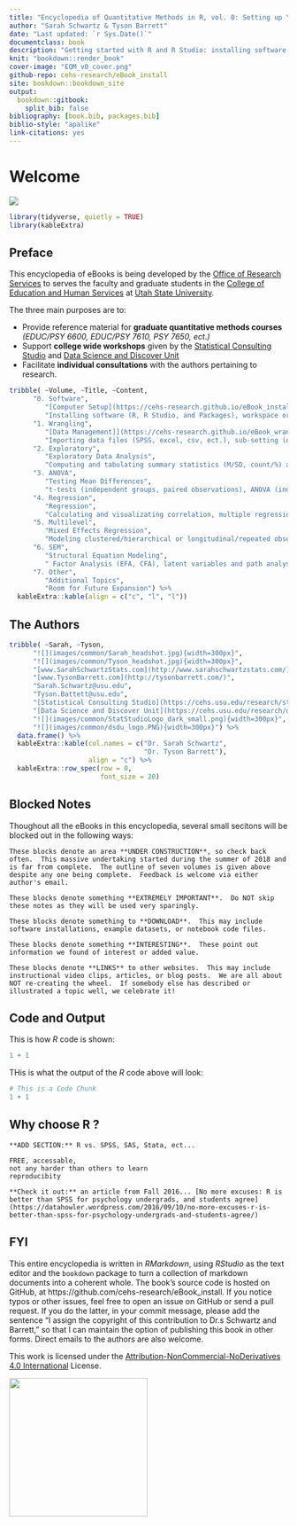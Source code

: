 --- 
title: "Encyclopedia of Quantitative Methods in R, vol. 0: Setting up Your Computer"
author: "Sarah Schwartz & Tyson Barrett"
date: "Last updated: `r Sys.Date()`"
documentclass: book
description: "Getting started with R and R Studio: installing software and package management."
knit: "bookdown::render_book"
cover-image: "EQM_v0_cover.png"
github-repo: cehs-research/eBook_install
site: bookdown::bookdown_site
output:
  bookdown::gitbook:
    split_bib: false
bibliography: [book.bib, packages.bib]
biblio-style: "apalike"
link-citations: yes
---



# Welcome {-}

![](images/common/EQM_v0_header.png)




```{r, echo=FALSE, include=FALSE, comment=FALSE, message=FALSE}
library(tidyverse, quietly = TRUE)
library(kableExtra)
```


## Preface {-}

This encyclopedia of eBooks is being developed by the [Office of Research Services](https://cehs.usu.edu/research/index) to serves the faculty and graduate students in the [College of Education and Human Services](https://cehs.usu.edu/) at [Utah State University](http://www.usu.edu/).  



The three main purposes are to: 

* Provide reference material for **graduate quantitative methods courses** *(EDUC/PSY 6600, EDUC/PSY 7610, PSY 7650, ect.)*  
* Support **college wide workshops** given by the [Statistical Consulting Studio](https://cehs.usu.edu/research/statstudio/index) and [Data Science and Discover Unit](https://cehs.usu.edu/research/dsdu/index)
* Facilitate **individual consultations** with the authors pertaining to research.


```{r, echo=FALSE}
tribble( ~Volume, ~Title, ~Content,
      "0. Software", 
         "[Computer Setup](https://cehs-research.github.io/eBook_install/)", 
         "Installing software (R, R Studio, and Packages), workspace oridentation, notebook workflow, and periodic updating",
      "1. Wrangling", 
         "[Data Management]](https://cehs-research.github.io/eBook_wrangle/)", 
         "Importing data files (SPSS, excel, csv, ect.), sub-setting (observations and variables), creating new variables, and saving revised data",
      "2. Exploratory", 
         "Exploratory Data Analysis", 
         "Computing and tabulating summary statistics (M/SD, count/%) and creating descriptive visualizations of distributions (boxplots, histograms) and relationships (scatter plots)",
      "3. ANOVA", 
         "Testing Mean Differences",
         "t-tests (independent groups, paired observations), ANOVA (independent or between subjects, 1-way, 2-way), RM ANOVA (repeated meausres, between subjects), mixed ANOVA (both independent and between subjects), visualizations (marginal means to prob interactions) and post hoc tests (multiple corrections, contrast statements)",
      "4. Regression", 
         "Regression",
         "Calculating and visualizating correlation, multiple regression models (fitting, tabulating results, graphicaly probing interactions), and generalizing the distribution (GLM: logistic regression, poisson regression, ect.)",
      "5. Multilevel", 
         "Mixed Effects Regression",
         "Modeling clustered/hierarchical or longitudinal/repeated observations with multilevel models (MLM, LMM, GLMM, HLM), including computing ICCs, model fitting, tabulating results, and visualizings (marginal means to prob interactions); generalized estimating equations (GEE)",
      "6. SEM", 
         "Structural Equation Modeling", 
         " Factor Analysis (EFA, CFA), latent variables and path analysis",
      "7. Other", 
         "Additional Topics",
         "Room for Future Expansion") %>% 
  kableExtra::kable(align = c("c", "l", "l"))
```


## The Authors {-}


```{r, echo=FALSE}
tribble( ~Sarah, ~Tyson,
      "![](images/common/Sarah_headshot.jpg){width=300px}",
      "![](images/common/Tyson_headshot.jpg){width=300px}",
      "[www.SarahSchwartzStats.com](http://www.sarahschwartzstats.com/) ",
      "[www.TysonBarrett.com](http://tysonbarrett.com/)",
      "Sarah.Schwartz@usu.edu",
      "Tyson.Battett@usu.edu",
      "[Statistical Consulting Studio](https://cehs.usu.edu/research/statstudio/index)",
      "[Data Science and Discover Unit](https://cehs.usu.edu/research/dsdu/index)",
      "![](images/common/StatStudioLogo_dark_small.png){width=300px}",
      "![](images/common/dsdu_logo.PNG){width=300px}") %>% 
  data.frame() %>%
  kableExtra::kable(col.names = c("Dr. Sarah Schwartz", 
                                  "Dr. Tyson Barrett"),
                    align = "c") %>% 
  kableExtra::row_spec(row = 0,
                       font_size = 20)
```


## Blocked Notes {-}

Thoughout all the eBooks in this encyclopedia, several small secitons will be blocked out in the following ways:

```{block type='rmdconstruct', echo=TRUE}
These blocks denote an area **UNDER CONSTRUCTION**, so check back often.  This massive undertaking started during the summer of 2018 and is far from complete.  The outline of seven volumes is given above despite any one being complete.  Feedback is welcome via either author's email.
```


```{block type='rmdimportant', echo=TRUE}
These blocks denote something **EXTREMELY IMPORTANT**.  Do NOT skip these notes as they will be used very sparingly.
```


```{block type='rmddownload', echo=TRUE}
These blocks denote something to **DOWNLOAD**.  This may include software installations, example datasets, or notebook code files.
```


```{block type='rmdlightbulb', echo=TRUE}
These blocks denote something **INTERESTING**.  These point out information we found of interest or added value.
```



```{block type='rmdlink', echo=TRUE}
These blocks denote **LINKS** to other websites.  This may include instructional video clips, articles, or blog posts.  We are all about NOT re-creating the wheel.  If somebody else has described or illustrated a topic well, we celebrate it!
```


## Code and Output {-}

This is how $R$ code is shown:

```{r, eval=FALSE}
1 + 1
```

THis is what the output of the $R$ code above will look:

```{r, echo=FALSE}
# This is a Code Chunk
1 + 1
```


## Why choose R ?  {-}



```{block type='rmdconstruct', echo=TRUE}
**ADD SECTION:** R vs. SPSS, SAS, Stata, ect...

FREE, accessable, 
not any harder than others to learn
reproducibity
```


```{block type='rmdlink', echo=TRUE}
**Check it out:** an article from Fall 2016... [No more excuses: R is better than SPSS for psychology undergrads, and students agree](https://datahowler.wordpress.com/2016/09/10/no-more-excuses-r-is-better-than-spss-for-psychology-undergrads-and-students-agree/)
```



## FYI  {-}

This entire encyclopedia is written in $R Markdown$, using $R Studio$ as the text editor and the `bookdown` package to turn a collection of markdown documents into a coherent whole. The book's source code is hosted on GitHub, at https://github.com/cehs-research/eBook_install. If you notice typos or other issues, feel free to open an issue on GitHub or send a pull request. If you do the latter, in your commit message, please add the sentence "I assign the copyright of this contribution to Dr.s Schwartz and Barrett," so that I can maintain the option of publishing this book in other forms. Direct emails to the authors are also welcome.

This work is licensed under the [Attribution-NonCommercial-NoDerivatives 4.0 International](https://creativecommons.org/licenses/by-nc-nd/4.0/legalcode) License. 



![](images/common/Education_Logo_WHITE-02.png){width=250px}
